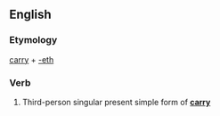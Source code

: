 ==English==

===Etymology===
[[carry]] + [[-eth]]

===Verb===
{{en-verb form}}

# {{archaic}} Third-person singular present simple form of '''[[carry]]'''